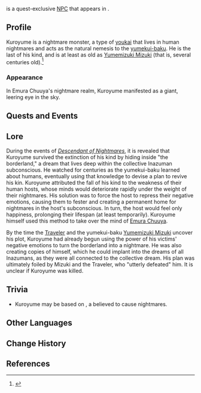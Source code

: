 {{Character Infobox
|type             = Quest NPC
|image            = NPC Kuroyume.png
|realname         = <!-- Optional, if different from in-game name -->
|deceased         = <!-- Past (for deceased prior to events of the game) or free response -->
|region           = Inazuma
|location         = Inazuma
|affiliation      = 
|group            = Youkai
|title            = Nightmare

|ancestry         = <!-- Clan/family -->
|father           = 
|mother           = 
|spouse           = 
|sibling          = 
|child            = 
|relative         = 

|voiceEN          = 
|voiceCN          = 
|voiceJP          = 
|voiceKR          = 
}}
{{Lang|'''Kuroyume'''|ja=クロユメ|ja_rm=Kuroyume}} is a quest-exclusive [[NPC]] that appears in {{Quest|Dream Eater's Melancholia}}.

==Profile==
Kuroyume is a nightmare monster, a type of [[youkai]] that lives in human nightmares and acts as the natural nemesis to the [[yumekui-baku]]. He is the last of his kind, and is at least as old as [[Yumemizuki Mizuki]] (that is, several centuries old).<ref name="DoN">{{Ref/Quest|Descendant of Nightmares}}</ref>

===Appearance===
In Emura Chuuya's nightmare realm, Kuroyume manifested as a giant, leering eye in the sky.

==Quests and Events==
{{Quests and Events}}

==Lore==
During the events of ''[[Descendant of Nightmares]]'', it is revealed that Kuroyume survived the extinction of his kind by hiding inside "the borderland," a dream that lives deep within the collective Inazuman subconscious. He watched for centuries as the yumekui-baku learned about humans, eventually using that knowledge to devise a plan to revive his kin. Kuroyume attributed the fall of his kind to the weakness of their human hosts, whose minds would deteriorate rapidly under the weight of their nightmares. His solution was to force the host to repress their negative emotions, causing them to fester and creating a permanent home for nightmares in the host's subconscious. In turn, the host would feel only happiness, prolonging their lifespan (at least temporarily). Kuroyume himself used this method to take over the mind of [[Emura Chuuya]].

By the time the [[Traveler]] and the yumekui-baku [[Yumemizuki Mizuki]] uncover his plot, Kuroyume had already begun using the power of his victims' negative emotions to turn the borderland into a nightmare. He was also creating copies of himself, which he could implant into the dreams of all Inazumans, as they were all connected to the collective dream. His plan was ultimately foiled by Mizuki and the Traveler, who "utterly defeated" him. It is unclear if Kuroyume was killed.

==Trivia==
* Kuroyume may be based on {{w|Yume no seirei}}, a {{w|yōkai}} believed to cause nightmares.

==Other Languages==
{{Other Languages|default_hidden=1
|en      = Kuroyume
|zhs     = 久吕由命
|zhs_rm  = 
|zht     = 久呂由命
|zht_rm  = 
|ja      = クロユメ
|ja_rm   = 
|ko      = 쿠로 유메
|es      = Kuroyume
|fr      = Kuroyume
|ru      = Куроюмэ
|th      = Kuroyume
|vi      = Kuroyume
|de      = Kuroyume
|id      = Kuroyume
|pt      = Kuroyume
|tr      = Kuroyume
|it      = Kuroyume
}}

==Change History==
{{Change History|5.4}}

==References==
{{Reflist}}